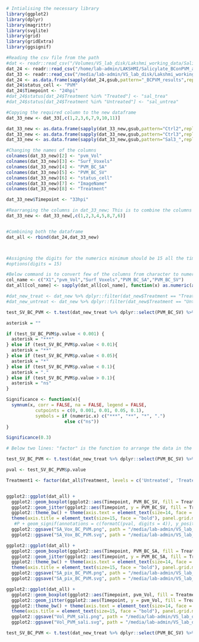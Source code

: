 ```r
# Intialising the necessary library
library(ggplot2)
library(dplyr)
library(magrittr)
library(svglite)
library(grid)
library(gridExtra)
library(ggsignif)
```

```r
#Reading the csv file from the path
#dat <- readr::read_csv("/Volumes/VS_lab_disk/Lakshmi_working_data/Salicylate_BConPVM_analysis/Analysis_PVM_BC/pvm_BC.csv")
dat_24 <- readr::read_csv("/home/lab-admin/LAKSHMI/Salicylate_BConPVM_analysis/Analysis_PVM_BC/pvm_BC.csv")
dat_33 <- readr::read_csv("/media/lab-admin/VS_lab_disk/Lakshmi_working_data/Images_Zstack/Experiment6_images/Analysis_SA_vol/pvm_data.csv")
dat_24 <- as.data.frame(sapply(dat_24,gsub,pattern="_BCPVM_results",replacement=""))
dat_24$status_cell <- "PVM"
dat_24$Timepoint <- "24hpi"
#dat_24$status[dat_24$Treatment %in% "Treated"] <- "sal_trea"
#dat_24$status[dat_24$Treatment %in% "Untreated"] <- "sal_untrea"

#Copying the required column to the new dataframe
dat_33_new <- dat_33[,c(1,2,3,6,7,9,10,11)]

dat_33_new <- as.data.frame(sapply(dat_33_new,gsub,pattern="Ctrl2",replacement="Untreated"))
dat_33_new <- as.data.frame(sapply(dat_33_new,gsub,pattern="Ctrl3",replacement="Untreated"))
dat_33_new <- as.data.frame(sapply(dat_33_new,gsub,pattern="Sal3_",replacement="Treated"))

#Changing the names of the columns
colnames(dat_33_new)[2] <- "pvm_Vol"
colnames(dat_33_new)[3] <- "Surf_Voxels"
colnames(dat_33_new)[4] <- "PVM_BC_SA"
colnames(dat_33_new)[5] <- "PVM_BC_SV"
colnames(dat_33_new)[6] <- "status_cell"
colnames(dat_33_new)[7] <- "ImageName"
colnames(dat_33_new)[8] <- "Treatment"

dat_33_new$Timepoint <- "33hpi"

#Rearranging the columns in dat_33_new; This is to combine the columns from both the dataframe
dat_33_new <- dat_33_new[,c(1,2,3,4,5,8,7,6)]


#Combining both the dataframe
dat_all <- rbind(dat_24,dat_33_new)



#Assigning the digits for the numerics minimum should be 15 all the time.
#options(digits = 15)

#Below command is to convert few of the columns from character to numeric
col_name <- c("X1","pvm_Vol","Surf_Voxels","PVM_BC_SA","PVM_BC_SV")
dat_all[col_name] <- sapply(dat_all[col_name], function(x) as.numeric(as.character(x))) 

#dat_new_treat <- dat_new %>% dplyr::filter(dat_new$Treatment == "Treated")
#dat_new_untreat <- dat_new %>% dplyr::filter(dat_new$Treatment == "Untreated")

```

```r
test_SV_BC_PVM <- t.test(dat_new_treat %>% dplyr::select(PVM_BC_SV) %>% as.matrix(), dat_new_untreat %>% dplyr::select(PVM_BC_SV) %>% as.matrix(), alternative = c("two.sided"), paired = FALSE, var.equal = FALSE, conf.level = 0.95)

asterisk = ""

if (test_SV_BC_PVM$p.value < 0.001) {
  asterisk = "***"
} else if (test_SV_BC_PVM$p.value < 0.01){
  asterisk = "**"
} else if (test_SV_BC_PVM$p.value < 0.05){
  asterisk = "*"
} else if (test_SV_BC_PVM$p.value < 0.1){
  asterisk = "."
} else if (test_SV_BC_PVM$p.value > 0.1){
  asterisk = "ns"
}

Significance <- function(x){
  symnum(x, corr = FALSE, na = FALSE, legend = FALSE,
           cutpoints = c(0, 0.001, 0.01, 0.05, 0.1), 
           symbols = if (numeric.x) c("***", "**", "*", ".")
                      else c("ns"))
}

Significance(0.3)
```


```r
# Below two lines: "factor" is the function to arrange the data in the preferred order in the graph

test_SV_BC_PVM <- t.test(dat_new_treat %>% dplyr::select(PVM_BC_SV) %>% as.matrix(), dat_new_untreat %>% dplyr::select(PVM_BC_SV) %>% as.matrix(), alternative = c("two.sided"), paired = FALSE, var.equal = FALSE, conf.level = 0.95)

pval <- test_SV_BC_PVM$p.value

Treatment1 <- factor(dat_all$Treatment, levels = c('Untreated', 'Treated'), ordered = TRUE)


ggplot2::ggplot(dat_all) +
  ggplot2::geom_boxplot(ggplot2::aes(Timepoint, PVM_BC_SV, fill = Treatment1), outlier.color = NA, size = 1.0, alpha = 0.0, width = 0.4, position = position_dodge(width = 0.7), varwidth = F, notch = F, outlier.shape = NA, show.legend = FALSE) +
  ggplot2::geom_jitter(ggplot2::aes(Timepoint, y = PVM_BC_SV, fill = Treatment1, color = Treatment1), cex = 2.0, alpha = 0.7, position = position_jitterdodge(0.2,0.2,0.7)) + 
  ggplot2::theme_bw() + theme(axis.text = element_text(size=14, face = "bold", colour = "black")) +
  theme(axis.title = element_text(size=15, face = "bold"), panel.grid.major.x = element_blank(), panel.grid.major.y = element_blank(), panel.grid.minor.x = element_blank(), panel.grid.minor.y = element_blank(), legend.position = "none") + ylab("Surface voxels of BC on PVM") + xlab("Salicylate treatment") +
   #P + geom_signif(annotations = c(formatC(pval, digits = 4)), y_position = c(40), xmin = c(2.0), xmax = c(3.0))
  ggplot2::ggsave("SA_Vox_BC_PVM.png", path = "/media/lab-admin/VS_lab_disk/Lakshmi_working_data/Images_Zstack/Experiment6_images/Analysis_SA_vol/", width = 8, height = 8, units = "in", dpi = 300) +
  ggplot2::ggsave("SA_Vox_BC_PVM.svg", path = "/media/lab-admin/VS_lab_disk/Lakshmi_working_data/Images_Zstack/Experiment6_images/Analysis_SA_vol/", width = 8, height = 8, units = "in", dpi = 300)
```

```r

ggplot2::ggplot(dat_all) +
  ggplot2::geom_boxplot(ggplot2::aes(Timepoint, PVM_BC_SA, fill = Treatment1), outlier.color = NA, alpha = 0.2, width = 0.5, position = position_dodge(width = 0.7), varwidth = F, notch = F) +
  ggplot2::geom_jitter(ggplot2::aes(Timepoint, y = PVM_BC_SA, fill = Treatment1, color = Treatment1), cex = 2.0, alpha = 1.0, position = position_jitterdodge(0.2,0.2,0.7)) + 
  ggplot2::theme_bw() + theme(axis.text = element_text(size=14, face = "bold", colour = "black")) +
  theme(axis.title = element_text(size=15, face = "bold"), panel.grid.major.x = element_blank(), panel.grid.major.y = element_blank(), panel.grid.minor.x = element_blank(), panel.grid.minor.y = element_blank()) + ylab("Surface area (pixels) of BC on PVM") + xlab("Salicylate treatment") +
  ggplot2::ggsave("SA_pix_BC_PVM.png", path = "/media/lab-admin/VS_lab_disk/Lakshmi_working_data/Images_Zstack/Experiment6_images/Analysis_SA_vol/", width = 8, height = 8, units = "in", dpi = 300) +
  ggplot2::ggsave("SA_pix_BC_PVM.svg", path = "/media/lab-admin/VS_lab_disk/Lakshmi_working_data/Images_Zstack/Experiment6_images/Analysis_SA_vol/", width = 8, height = 8, units = "in", dpi = 300)
```

```r

ggplot2::ggplot(dat_all) +
  ggplot2::geom_boxplot(ggplot2::aes(Timepoint, pvm_Vol, fill = Treatment1), outlier.color = NA, alpha = 0.2, width = 0.5, position = position_dodge(width = 0.7), varwidth = F, notch = F) +
  ggplot2::geom_jitter(ggplot2::aes(Timepoint, y = pvm_Vol, fill = Treatment1, color = Treatment1), cex = 2.0, alpha = 1.0, position = position_jitterdodge(0.2,0.2,0.7)) + 
  ggplot2::theme_bw() + theme(axis.text = element_text(size=14, face = "bold", colour = "black")) +
  theme(axis.title = element_text(size=15, face = "bold"), panel.grid.major.x = element_blank(), panel.grid.major.y = element_blank(), panel.grid.minor.x = element_blank(), panel.grid.minor.y = element_blank()) + ylab("Volume of PVM (micron^3)") + xlab("Salicylate treatment") +
  ggplot2::ggsave("Vol_PVM_sali.png", path = "/media/lab-admin/VS_lab_disk/Lakshmi_working_data/Images_Zstack/Experiment6_images/Analysis_SA_vol/", width = 8, height = 8, units = "in", dpi = 300) +
  ggplot2::ggsave("Vol_PVM_sali.svg", path = "/media/lab-admin/VS_lab_disk/Lakshmi_working_data/Images_Zstack/Experiment6_images/Analysis_SA_vol/", width = 8, height = 8, units = "in", dpi = 300)
```

```r

test_SV_BC_PVM <- t.test(dat_new_treat %>% dplyr::select(PVM_BC_SV) %>% as.matrix(), dat_new_untreat %>% dplyr::select(PVM_BC_SV) %>% as.matrix(), alternative = c("two.sided"), paired = FALSE, var.equal = FALSE, conf.level = 0.95)
```
